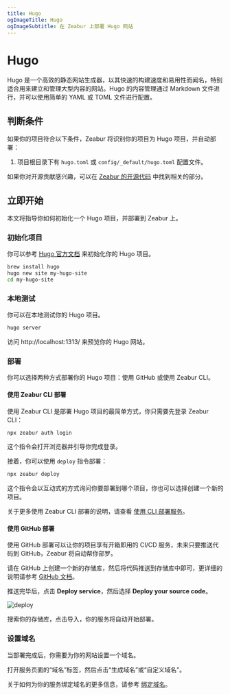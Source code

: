 ```yaml
---
title: Hugo
ogImageTitle: Hugo
ogImageSubtitle: 在 Zeabur 上部署 Hugo 网站
---
```


# Hugo

Hugo 是一个高效的静态网站生成器，以其快速的构建速度和易用性而闻名，特别适合用来建立和管理大型内容的网站。Hugo 的内容管理通过 Markdown 文件进行，并可以使用简单的 YAML 或 TOML 文件进行配置。

## 判断条件

如果你的项目符合以下条件，Zeabur 将识别你的项目为 Hugo 项目，并自动部署：

1. 项目根目录下有 `hugo.toml` 或 `config/_default/hugo.toml` 配置文件。

如果你对开源贡献感兴趣，可以在 [Zeabur 的开源代码](https://github.com/zeabur) 中找到相关的部分。

## 立即开始

本文将指导你如何初始化一个 Hugo 项目，并部署到 Zeabur 上。

### 初始化项目

你可以参考 [Hugo 官方文档](https://gohugo.io/getting-started/) 来初始化你的 Hugo 项目。

```bash
brew install hugo
hugo new site my-hugo-site
cd my-hugo-site
```

### 本地测试

你可以在本地测试你的 Hugo 项目。

```bash
hugo server
```

访问 http://localhost:1313/ 来预览你的 Hugo 网站。

### 部署

你可以选择两种方式部署你的 Hugo 项目：使用 GitHub 或使用 Zeabur CLI。

#### 使用 Zeabur CLI 部署

使用 Zeabur CLI 是部署 Hugo 项目的最简单方式，你只需要先登录 Zeabur CLI：

```bash
npx zeabur auth login
```

这个指令会打开浏览器并引导你完成登录。

接着，你可以使用 `deploy` 指令部署：

```bash
npx zeabur deploy
```

这个指令会以互动式的方式询问你要部署到哪个项目，你也可以选择创建一个新的项目。

关于更多使用 Zeabur CLI 部署的说明，请查看 [使用 CLI 部署服务](/deploy/deploy-in-cli)。

#### 使用 GitHub 部署

使用 GitHub 部署可以让你的项目享有开箱即用的 CI/CD 服务，未来只要推送代码到 GitHub，Zeabur 将自动帮你部罗。

请在 GitHub 上创建一个新的存储库，然后将代码推送到存储库中即可，更详细的说明请参考 [GitHub 文档](https://docs.github.com/en/github/importing-your-projects-to-github/adding-an-existing-project-to-github-using-the-command-line)。

推送完毕后，点击 **Deploy service**，然后选择 **Deploy your source code**。

![deploy](/deploy/common/select-service.en-US.png)

搜索你的存储库，点击导入，你的服务将自动开始部署。

### 设置域名

当部署完成后，你需要为你的网站设置一个域名。

打开服务页面的“域名”标签，然后点击“生成域名”或“自定义域名”。

关于如何为你的服务绑定域名的更多信息，请参考 [绑定域名](../deploy/domain-binding)。
